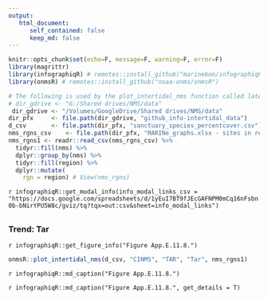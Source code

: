 ```yaml
---
output:
   html_document:
      self_contained: false
      keep_md: false
---
```


```r
knitr::opts_chunk$set(echo=F, message=F, warning=F, error=F)
library(magrittr)
library(infographiqR) # remotes::install_github("marinebon/infographiqR") 
library(onmsR) # remotes::install_github("noaa-onms/onmsR")

# The following is used by the plot_intertidal_nms function called later
# dir_gdrive <- "G:/Shared drives/NMS/data"
 dir_gdrive <- "/Volumes/GoogleDrive/Shared drives/NMS/data"
dir_pfx     <- file.path(dir_gdrive, "github_info-intertidal_data")
d_csv       <- file.path(dir_pfx, "sanctuary_species_percentcover.csv")
nms_rgns_csv    <- file.path(dir_pfx, "MARINe_graphs.xlsx - sites in regions.csv")
nms_rgns1 <- readr::read_csv(nms_rgns_csv) %>% 
  tidyr::fill(nms) %>% 
  dplyr::group_by(nms) %>% 
  tidyr::fill(region) %>% 
  dplyr::mutate(
    rgn = region) # View(nms_rgns)
```

`r infographiqR::get_modal_info(info_modal_links_csv = "https://docs.google.com/spreadsheets/d/1yEuI7BT9fJEcGAFNPM0mCq16nFsbn0b-bNirYPU5W8c/gviz/tq?tqx=out:csv&sheet=info_modal_links")`

##  {.tabset} 

### Trend: Tar
`r infographiqR::get_figure_info("Figure App.E.11.8.")`
```r
onmsR::plot_intertidal_nms(d_csv, "CINMS", "TAR", "Tar", nms_rgns1)
```
`r infographiqR::md_caption("Figure App.E.11.8.")`

`r infographiqR::md_caption("Figure App.E.11.8.", get_details = T)`

